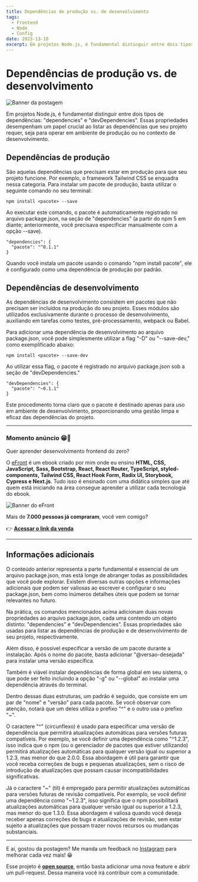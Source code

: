 ```yaml
---
title: Dependências de produção vs. de desenvolvimento
tags:
  - Frontend
  - Node
  - Config
date: 2023-13-10
excerpt: Em projetos Node.js, é fundamental distinguir entre dois tipos de dependências (dependencies e devDependencies).
---
```


# Dependências de produção vs. de desenvolvimento

![Banner da postagem](/dependencias-de-producao-vs-de-desenvolvimento.png)

Em projetos Node.js, é fundamental distinguir entre dois tipos de dependências: "dependencies" e "devDependencies". Essas propriedades desempenham um papel crucial ao listar as dependências que seu projeto requer, seja para operar em ambiente de produção ou no contexto de desenvolvimento.

## Dependências de produção

São aquelas dependências que precisam estar em produção para que seu projeto funcione. Por exemplo, o framework Tailwind CSS se enquadra nessa categoria. Para instalar um pacote de produção, basta utilizar o seguinte comando no seu terminal:

```
npm install <pacote> --save
```

Ao executar este comando, o pacote é automaticamente registrado no arquivo package.json, na seção de "dependencies" (a partir do npm 5 em diante; anteriormente, você precisava especificar manualmente com a opção --save).

```
"dependencies": {
  "pacote": "^0.1.1"
}
```

Quando você instala um pacote usando o comando "npm install pacote", ele é configurado como uma dependência de produção por padrão.

## Dependências de desenvolvimento

As dependências de desenvolvimento consistem em pacotes que não precisam ser incluídos na produção do seu projeto. Esses módulos são utilizados exclusivamente durante o processo de desenvolvimento, auxiliando em tarefas como testes, pré-processamento, webpack ou Babel.

Para adicionar uma dependência de desenvolvimento ao arquivo package.json, você pode simplesmente utilizar a flag "-D" ou "--save-dev," como exemplificado abaixo:

```
npm install <pacote> --save-dev
```

Ao utilizar essa flag, o pacote é registrado no arquivo package.json sob a seção de "devDependencies."

```
"devDependencies": {
  "pacote": "~0.1.1"
}
```

Este procedimento torna claro que o pacote é destinado apenas para uso em ambiente de desenvolvimento, proporcionando uma gestão limpa e eficaz das dependências do projeto.

---

### Momento anúncio 😁🤘

Quer aprender desenvolvimento frontend do zero?

O [eFront](https://iuricode.com/efront/) é um ebook criado por mim onde eu ensino **HTML, CSS, JavaScript, Sass, Bootstrap, React, React Router, TypeScript, styled-components, Tailwind CSS, React Hook Form, Radix UI, Storybook, Cypress e Next.js**. Tudo isso é ensinado com uma didática simples que até quem está iniciando na área consegue aprender a utilizar cada tecnologia do ebook.

![Banner do eFront](/efront.png)

Mais de **7.000 pessoas já compraram**, você vem comigo?

👉 **[Acessar o link da venda](https://iuricode.com/efront/)**

---
## Informações adicionais

O conteúdo anterior representa a parte fundamental e essencial de um arquivo package.json, mas está longe de abranger todas as possibilidades que você pode explorar. Existem diversas outras opções e informações adicionais que podem ser valiosas ao escrever e configurar o seu package.json, bem como inúmeros detalhes úteis que podem se tornar relevantes no futuro.

Na prática, os comandos mencionados acima adicionam duas novas propriedades ao arquivo package.json, cada uma contendo um objeto distinto: "dependencies" e "devDependencies". Essas propriedades são usadas para listar as dependências de produção e de desenvolvimento de seu projeto, respectivamente.

Além disso, é possível especificar a versão de um pacote durante a instalação. Após o nome do pacote, basta adicionar "@versao-desejada" para instalar uma versão específica.

Também é viável instalar dependências de forma global em seu sistema, o que pode ser feito incluindo a opção "-g" ou "--global" ao instalar uma dependência através do terminal.

Dentro dessas duas estruturas, um padrão é seguido, que consiste em um par de "nome" e "versão" para cada pacote. Se você observar com atenção, notará que um deles utiliza o prefixo "^" e o outro usa o prefixo "~".

O caractere "^" (circunflexo) é usado para especificar uma versão de dependência que permitirá atualizações automáticas para versões futuras compatíveis. Por exemplo, se você definir uma dependência como "^1.2.3", isso indica que o npm (ou o gerenciador de pacotes que estiver utilizando) permitirá atualizações automáticas para qualquer versão igual ou superior a 1.2.3, mas menor do que 2.0.0. Essa abordagem é útil para garantir que você receba correções de bugs e pequenas atualizações, sem o risco de introdução de atualizações que possam causar incompatibilidades significativas.

Já o caractere "~" (til) é empregado para permitir atualizações automáticas para versões futuras de revisão compatíveis. Por exemplo, se você definir uma dependência como "~1.2.3", isso significa que o npm possibilitará atualizações automáticas para qualquer versão igual ou superior a 1.2.3, mas menor do que 1.3.0. Essa abordagem é valiosa quando você deseja receber apenas correções de bugs e atualizações de revisão, sem estar sujeito a atualizações que possam trazer novos recursos ou mudanças substanciais.

---

E aí, gostou da postagem? Me manda um feedback no [Instagram](https://www.instagram.com/iuricode/) para melhorar cada vez mais! 😁

Esse projeto é **[open source](https://github.com/iuricode/blog)**, então basta adicionar uma nova feature e abrir um pull-request. Dessa maneira você irá contribuir com a comunidade.
